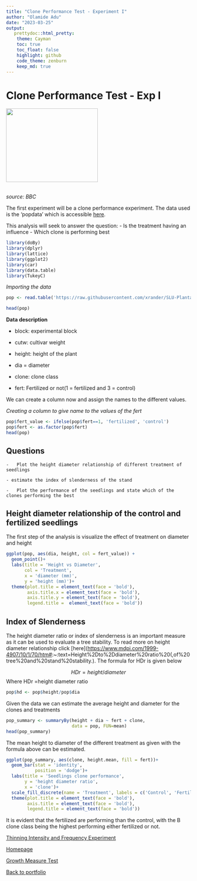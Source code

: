 ```yaml
---
title: "Clone Performance Test - Experiment I"
author: "Olamide Adu"
date: "2023-03-25"
output:
   prettydoc::html_pretty:
    theme: Cayman
    toc: true
    toc_float: false
    highlight: github
    code_theme: zenburn
    keep_md: true
---
```


# Clone Performance Test - Exp I

<img src= "https://ichef.bbci.co.uk/news/304/mcs/media/images/48772000/jpg/_48772031_aspen.jpg" height = '200' width = '250'>

<br> *source: BBC* <br>

The first experiment will be a clone performance experiment. The data used is the 'popdata' which is accessible [here](https://raw.githubusercontent.com/xrander/SLU-Plantation-Experimentation/master/Data/popdata.txt).

This analysis will seek to answer the question: - Is the treatment having an influence - Which clone is performing best

```r
library(doBy)
library(dplyr)
library(lattice)
library(ggplot2)
library(car)
library(data.table)
library(TukeyC)
```

*Importing the data*

```r
pop <- read.table('https://raw.githubusercontent.com/xrander/SLU-Plantation-Experimentation/master/Data/Lab1/popdata.txt', header = T)

head(pop)
```

**Data description**

-   block: experimental block

-   cutw: cultivar weight

-   height: height of the plant

-   dia = diameter

-   clone: clone class

-   fert: Fertilized or not(1 = fertilized and 3 = control)

We can create a column now and assign the names to the different values.

*Creating a column to give name to the values of the fert*

```r
pop$fert_value <- ifelse(pop$fert==1, 'fertilized', 'control')
pop$fert <- as.factor(pop$fert)
head(pop)
```

## Questions

```         
-   Plot the height diameter relationship of different treatment of seedlings

- estimate the index of slenderness of the stand

-   Plot the performance of the seedlings and state which of the clones performing the best
```

## Height diameter relationship of the control and fertilized seedlings

The first step of the analysis is visualize the effect of treatment on diameter and height

```r
ggplot(pop, aes(dia, height, col = fert_value)) +
  geom_point()+ 
  labs(title = 'Height vs Diameter',
       col = 'Treatment',
       x = 'diameter (mm)',
       y = 'height (mm)')+
  theme(plot.title = element_text(face = 'bold'),
        axis.title.x = element_text(face = 'bold'),
        axis.title.y = element_text(face = 'bold'),
        legend.title =  element_text(face = 'bold'))
```

## Index of Slenderness

The height diameter ratio or index of slenderness is an important measure as it can be used to evaluate a tree stability. To read more on height diameter relationship click [here](<https://www.mdpi.com/1999-4907/10/1/70/htm#>:\~:text=Height%2Dto%2Ddiameter%20ratio%20(,of%20tree%20and%20stand%20stability.). The formula for HDr is given below

$$HDr = height/diameter$$
Where HDr =height diameter ratio

``` r
pop$hd <- pop$height/pop$dia
```

Given the data we can estimate the average height and diameter for the clones and treatments

``` r
pop_summary <- summaryBy(height + dia ~ fert + clone,
                         data = pop, FUN=mean)
head(pop_summary)
```


The mean height to diameter of the different treatment as given with the formula above can be estimated.

````r
ggplot(pop_summary, aes(clone, height.mean, fill = fert))+
  geom_bar(stat = 'identity',
           position = 'dodge')+
  labs(title = 'Seedlings clone performance',
       y = 'height diameter ratio',
       x = 'clone')+
  scale_fill_discrete(name = 'Treatment', labels = c('Control', 'Fertilized'))+
  theme(plot.title = element_text(face = 'bold'),
        axis.title = element_text(face = 'bold'),
        legend.title = element_text(face = 'bold'))
````
It is evident that the fertilized are performing than the control, with the B clone class being the highest performing either fertilized or not.

[Thinning Intensity and Frequency Experiment](pct.html) <br>

[Homepage](index.html) <br>

[Growth Measure Test](growth_experiment.html) <br>

[Back to portfolio](https://olamideadu.com)
